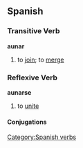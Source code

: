 == Spanish == 
=== Transitive Verb === 
'''aunar'''
# to [[join]]; to [[merge]]

=== Reflexive Verb ===
'''aunarse'''
# to [[unite]]
[[Category:Spanish verbs]] 
==== Conjugations ====
{{template:Es:-ar(aunar)|aun|aún}}